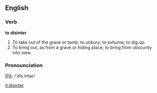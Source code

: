 ==English==

===Verb===

'''to disinter'''

#To take out of the grave or tomb; to unbury; to exhume; to dig up.
#To bring out, as from a grave or hiding place; to bring from obscurity into view.

===Pronounciation===
[[Pronounciation guide|IPA]]: /'dIs.Intər/

[[it:disinter]]